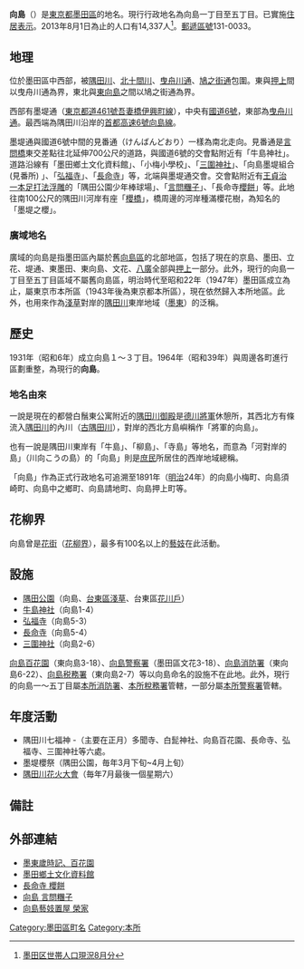 {{Pathnav|日本|東京都|墨田區|name=向島|frame=1}}
{{Infobox Settlement
|official_name =  向島
|native_name =
|settlement_type = [[町|町]]
|image_skyline = Tokyo Route 461 -02.jpg
|imagesize = 250px
|image_caption = [[東京都道461號吾妻橋伊興町線|東京都道461號吾妻橋伊興町線]]（墨堤通）
|image_flag =
|image_seal =
| image_map =
| map_caption =
|subdivision_type = [[國家|國家]]
|subdivision_type1 = [[都道府縣|都道府縣]]
|subdivision_name = [[File:Flag_of_Japan.svg|border]] [[日本|日本]]
|subdivision_name1 = [[File:Flag_of_Tokyo_Prefecture.svg|25px]] [[東京都|東京都]]
|subdivision_type2 = [[東京都區部|特別區]]
|subdivision_name2 = [[File:Flag_of_Sumida,_Tokyo.svg|25px]] [[墨田區|墨田區]]
|subdivision_type3 = [[地域|地域]]
|subdivision_name3 = [[本所區|本所地域]]
|established_title =
|established_date =
|government_type =
|leader_title =
|leader_name =
|area_magnitude =
|area_total_km2 =
|area_land_km2 =  
|area_urban_km2 =
|area_metro_km2 =  
|population_as_of= 2013年（平成25年）8月1日
|population_footnotes =
|population_total = 14337
|population_urban =
|population_metro =
|population_density_sq_mi =
|population_density_km2 =
| timezone = [[日本標準時間|JST]]
| utc_offset = +9
|timezone_DST =
|utc_offset_DST =
|latd=|latm=|lats=|latNS=
|longd=|longm=|longs=|longEW=
|elevation_footnotes=
|elevation_m =
|elevation_ft =
|postal_code_type = [[郵遞區號|郵遞區號]]
|postal_code = 131-0033
|area_code =
|website =
|footnotes =
}}
'''向島'''（{{jpn|j=向島|hg=むこうじま|rm=Mukōjima|f=y}}）是[[東京都|東京都]][[墨田區|墨田區]]的地名。現行行政地名為向島一丁目至五丁目。已實施[[住居表示|住居表示]]。2013年8月1日為止的人口有14,337人<ref>[http://www.city.sumida.lg.jp/sumida_info/population/monthly/monthly25nendo04.files/monthly25nendo08.pdf 墨田区世帯人口現況8月分]{{dead link|date=2017年12月 |bot=InternetArchiveBot |fix-attempted=yes }}</ref>。[[郵遞區號|郵遞區號]]131-0033。

== 地理 ==
位於墨田區中西部，被[[隅田川|隅田川]]、[[北十間川|北十間川]]、[[曳舟川通|曳舟川通]]、[[鳩之街通|鳩之街通]]包圍。東與[[押上|押上]]間以曳舟川通為界，東北與[[東向島|東向島]]之間以鳩之街通為界。

西部有墨堤通（[[東京都道461號吾妻橋伊興町線|東京都道461號吾妻橋伊興町線]]），中央有[[國道6號_(日本)|國道6號]]，東部為[[曳舟川通|曳舟川通]]。最西端為隅田川沿岸的[[首都高速6號向島線|首都高速6號向島線]]。

墨堤通與國道6號中間的見番通（けんばんどおり）一樣為南北走向。見番通是[[言問橋|言問橋]]東交差點往北延伸700公尺的道路，與國道6號的交會點附近有「牛島神社」。道路沿線有「墨田鄉土文化資料館」、「小梅小學校」、「[[三圍神社|三圍神社]]」、「向島墨堤組合 (見番所) 」、「[[弘福寺_(墨田區)|弘福寺]]」、「[[長命寺_(墨田區)|長命寺]]」等，北端與墨堤通交會。交會點附近有[[王貞治|王貞治]][[王貞治|一本足打法]][[浮雕|浮雕]]的「隅田公園少年棒球場」、「[[言問糰子|言問糰子]]」、「長命寺[[櫻餅|櫻餅]]」等。此地往南100公尺的隅田川河岸有座「[[櫻橋_(東京都)|櫻橋]]」，橋周邊的河岸種滿櫻花樹，為知名的「墨堤之櫻」。

=== 廣域地名 ===
廣域的向島是指墨田區內屬於舊[[向島區|向島區]]的北部地區，包括了現在的京島、墨田、立花、堤通、東墨田、東向島、文花、[[八廣|八廣]]全部與[[押上|押上]]一部分。此外，現行的向島一丁目至五丁目區域不屬舊向島區，明治時代至昭和22年（1947年）墨田區成立為止，屬東京市本所區（1943年後為東京都本所區），現在依然歸入本所地區。此外，也用來作為[[淺草|淺草]]對岸的[[隅田川|隅田川]]東岸地域（[[墨東|墨東]]）的泛稱。

== 歷史 ==
1931年（昭和6年）成立向島１～３丁目。1964年（昭和39年）與周邊各町進行區劃重整，為現行的'''向島'''。
=== 地名由來 ===
一說是現在的都營白鬚東公寓附近的[[隅田川御殿|隅田川御殿]]是[[德川將軍家|德川將軍]]休憩所，其西北方有條流入[[隅田川|隅田川]]的內川（[[古隅田川|古隅田川]]），對岸的西北方島嶼稱作「將軍的向島」。

也有一說是隅田川東岸有「牛島」、「柳島」、「寺島」等地名，而意為「河對岸的島」（川向こうの島）的「向島」則是[[庶民|庶民]]所居住的西岸地域總稱。

「向島」作為正式行政地名可追溯至1891年（[[明治|明治]]24年）的向島小梅町、向島須崎町、向島中之鄉町、向島請地町、向島押上町等。

== 花柳界 ==
{{seealso|向島 (花街)}}
向島曾是[[花街|花街]]（[[花柳界|花柳界]]），最多有100名以上的[[藝妓|藝妓]]在此活動。

== 設施 ==
* [[隅田公園|隅田公園]]（向島、[[台東區|台東區]][[淺草|淺草]]、台東區[[花川戶|花川戶]]）
* [[牛島神社|牛島神社]]（向島1-4）
* [[弘福寺_(墨田區)|弘福寺]]（向島5-3）
* [[長命寺_(墨田區)|長命寺]]（向島5-4）
* [[三圍神社|三圍神社]]（向島2-6）
[[向島百花園|向島百花園]]（東向島3-18）、[[向島警察署|向島警察署]]（墨田區文花3-18）、[[向島消防署|向島消防署]]（東向島6-22）、[[向島税務署|向島税務署]]（東向島2-7）等以向島命名的設施不在此地。此外，現行的向島一〜五丁目屬[[本所消防署|本所消防署]]、[[本所稅務署|本所稅務署]]管轄，一部分屬[[本所警察署|本所警察署]]管轄。

== 年度活動 ==
* 隅田川七福神 -（主要在正月）多聞寺、白髭神社、向島百花園、長命寺、弘福寺、三圍神社等六處。
* 墨堤櫻祭（隅田公園，毎年3月下旬~4月上旬）
* [[隅田川花火大會|隅田川花火大會]]（毎年7月最後一個星期六）

== 備註 ==
{{reflist}}

== 外部連結 ==
* [http://www2u.biglobe.ne.jp/~bokutei/ 墨東歲時記、百花園]{{Wayback|url=http://www2u.biglobe.ne.jp/~bokutei/ |date=20190104173705 }}
* [http://www.city.sumida.lg.jp/sisetu_info/siryou/kyoudobunka/index.html 墨田鄉土文化資料館]{{Wayback|url=http://www.city.sumida.lg.jp/sisetu_info/siryou/kyoudobunka/index.html |date=20201106125044 }}
* [https://web.archive.org/web/20110303050545/http://www.wagashi.or.jp/tokyo/shop/1413.htm 長命寺 櫻餅]
* [http://www.kototoidango.co.jp/ 向島 言問糰子]{{Wayback|url=http://www.kototoidango.co.jp/ |date=20201101093802 }}
* [http://www.mukoujima-sakaeya.jp 向島藝妓置屋 榮家]{{Wayback|url=http://www.mukoujima-sakaeya.jp/ |date=20200506025001 }}

{{墨田區的町名}}

{{DEFAULTSORT:Mukojima}}
[[Category:墨田區町名|Category:墨田區町名]]
[[Category:本所|Category:本所]]